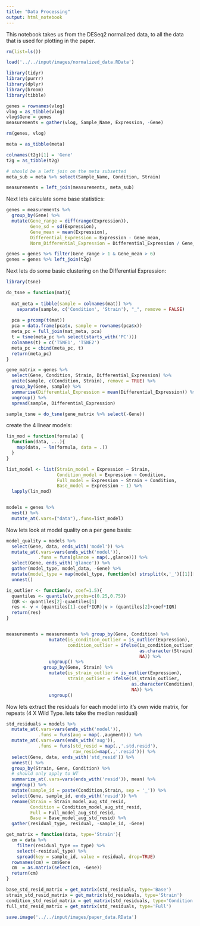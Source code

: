 ```yaml
---
title: "Data Processing"
output: html_notebook
---
```


This notebook takes us from the DESeq2 normalized data, to all the data that is used for plotting in the paper.

```r

rm(list=ls())

load('../../input/images/normalized_data.RData')

library(tidyr)
library(purrr)
library(dplyr)
library(broom)
library(tibble)

genes = rownames(vlog)
vlog = as_tibble(vlog)
vlog$Gene = genes
measurements = gather(vlog, Sample_Name, Expression, -Gene)

rm(genes, vlog)

meta = as_tibble(meta)

colnames(t2g)[1] = 'Gene'
t2g = as_tibble(t2g)

# should be a left join on the meta subsetted
meta_sub = meta %>% select(Sample_Name, Condition, Strain)

measurements = left_join(measurements, meta_sub)

```

Next lets calculate some base statistics:

```r
genes = measurements %>%
  group_by(Gene) %>%
  mutate(Gene_range = diff(range(Expression)),
         Gene_sd = sd(Expression),
         Gene_mean = mean(Expression),
         Differential_Expression = Expression - Gene_mean,
         Norm_Differential_Expression = Differential_Expression / Gene_sd)
```


```r
genes = genes %>% filter(Gene_range > 1 & Gene_mean > 6) 
genes = genes %>% left_join(t2g)
```



Next lets do some basic clustering on the Differential Expression:

```r
library(tsne)

do_tsne = function(mat){
  
  mat_meta = tibble(sample = colnames(mat)) %>% 
    separate(sample, c('Condition', 'Strain'), "_", remove = FALSE)
  
  pca = prcomp(t(mat))
  pca = data.frame(pca$x, sample = rownames(pca$x))
  meta_pc = full_join(mat_meta, pca)
  t = tsne(meta_pc %>% select(starts_with('PC')))
  colnames(t) = c('TSNE1', 'TSNE2')
  meta_pc = cbind(meta_pc, t)
  return(meta_pc)
}

gene_matrix = genes %>% 
  select(Gene, Condition, Strain, Differential_Expression) %>%
  unite(sample, c(Condition, Strain), remove = TRUE) %>% 
  group_by(Gene, sample) %>%
  summarise(Differential_Expression = mean(Differential_Expression)) %>% # median would be better
  ungroup() %>%
  spread(sample, Differential_Expression)

sample_tsne = do_tsne(gene_matrix %>% select(-Gene))

```


create the 4 linear models:

```r

lin_mod = function(formula) {
  function(data, ...){
    map(data, ~ lm(formula, data = .))
  }
}

list_model <- list(Strain_model = Expression ~ Strain,
                   Condition_model = Expression ~ Condition,
                   Full_model = Expression ~ Strain + Condition,
                   Base_model = Expression ~ 1) %>%
  lapply(lin_mod)


models = genes %>%
  nest() %>%
  mutate_at(.vars=("data"),.funs=list_model) 

```

Now lets look at model quality on a per gene basis:

```r
model_quality = models %>%
  select(Gene, data, ends_with('model')) %>%
  mutate_at(.vars=vars(ends_with('model')), 
            .funs = funs(glance = map(.,glance))) %>%
  select(Gene, ends_with('glance')) %>%
  gather(model_type, model_data, -Gene) %>% 
  mutate(model_type = map(model_type, function(x) strsplit(x,'_')[[1]][1])) %>% 
  unnest()
```


```r

is_outlier <- function(v, coef=1.5){
  quantiles <- quantile(v,probs=c(0.25,0.75))
  IQR <- quantiles[2]-quantiles[1]
  res <- v < (quantiles[1]-coef*IQR)|v > (quantiles[2]+coef*IQR)
  return(res)
}


measurements = measurements %>% group_by(Gene, Condition) %>%
                mutate(is_condition_outlier = is_outlier(Expression),
                       condition_outlier = ifelse(is_condition_outlier,
                                                  as.character(Strain),
                                                  NA)) %>%
                ungroup() %>%
              group_by(Gene, Strain) %>%
                mutate(is_strain_outlier = is_outlier(Expression),
                       strain_outlier = ifelse(is_strain_outlier,
                                               as.character(Condition),
                                               NA)) %>%
                ungroup()
```


Now lets extract the residuals for each model into it's own wide matrix, for repeats (4 X Wild Type. lets take the median residual)

```r
std_residuals = models %>%
  mutate_at(.vars=vars(ends_with('model')), 
            .funs = funs(aug = map(.,augment))) %>%
  mutate_at(.vars=vars(ends_with('aug')), 
            .funs = funs(std_resid = map(.,'.std.resid'), 
                         raw_resid=map(.,'.resid'))) %>%
  select(Gene, data, ends_with('std_resid')) %>%
  unnest() %>%
  group_by(Strain, Gene, Condition) %>%
  # should only apply to WT
  summarize_at(.vars=vars(ends_with('resid')), mean) %>%
  ungroup() %>%
  mutate(sample_id = paste(Condition,Strain, sep = '_')) %>%
  select(Gene, sample_id, ends_with('resid')) %>%
  rename(Strain = Strain_model_aug_std_resid,
         Condition = Condition_model_aug_std_resid,
         Full = Full_model_aug_std_resid,
         Base = Base_model_aug_std_resid) %>%
  gather(residual_type, residual, -sample_id, -Gene)

get_matrix = function(data, type='Strain'){
  cm = data %>%
    filter(residual_type == type) %>%
    select(-residual_type) %>%
    spread(key = sample_id, value = residual, drop=TRUE)
  rownames(cm) = cm$Gene
  cm  = as.matrix(select(cm, -Gene))
  return(cm)
}

base_std_resid_matrix = get_matrix(std_residuals, type='Base')
strain_std_resid_matrix = get_matrix(std_residuals, type='Strain')
condition_std_resid_matrix = get_matrix(std_residuals, type='Condition')
full_std_resid_matrix = get_matrix(std_residuals, type='Full')

```
```r
save.image('../../input/images/paper_data.RData')
```

